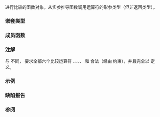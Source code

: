 {{cpp/ranges/title|greater}}
{{cpp/utility/functional/navbar}}
{{dcl begin}}
{{dcl header|functional}}
{{dcl|since=c++20|
struct greater;
}}
{{dcl end}}

进行比较的函数对象。从实参推导函数调用运算符的形参类型（但非返回类型）。

===嵌套类型===
{{dsc begin}}
{{dsc hitem|嵌套类型|定义}}
{{dsc|{{tt|is_transparent}}|[[cpp/utility/functional#透明函数对象|未指定]]}}
{{dsc end}}

===成员函数===
{{dsc begin}}
{{dsc mem fun|operator()|nolink=true|检查第一实参是否''大于''{{sep}}第二实参}}
{{dsc end}}

{{member|{{small|std::ranges::greater::}}operator()|
{{ddcl|
template&lt; class T, class U &gt;
constexpr bool operator()(T&amp;&amp; t, U&amp;&amp; u) const;
}}

等价于 {{c|return ranges::less{}(std::forward&lt;U&gt;(u), std::forward&lt;T&gt;(t));}}。

{{cpp/enable if|满足 {{c|std::totally_ordered_with&lt;T, U&gt;}} }}。
}}

===注解===
与 {{lc|std::greater}} 不同，{{tt|std::ranges::greater}} 要求全部六个比较运算符 {{tt|&lt;}}、{{tt|1=&lt;=}}、{{tt|&gt;}}、{{tt|1=&gt;=}}、{{tt|1===}} 和 {{tt|1=!=}} 合法（经由 {{lconcept|totally_ordered_with}} 约束），并且完全以 {{lc|std::ranges::less}} 定义。

===示例===
{{example}}

===缺陷报告===
{{dr list begin}}
{{dr list item|wg=lwg|dr=3530|std=C++20|before=在比较指针时放松了语法检查|after=仅放松语义要求}}
{{dr list end}}

===参阅===
{{dsc begin}}
{{dsc inc|cpp/utility/functional/dsc greater}}
{{dsc end}}

{{langlinks|en|es|ja|ru}}